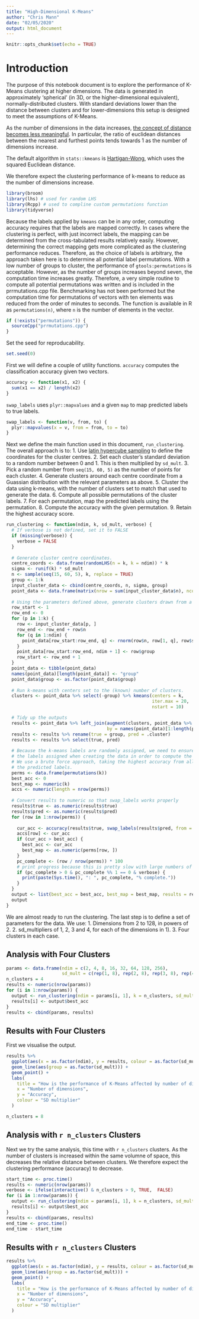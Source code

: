 ```yaml
---
title: "High-Dimensional K-Means"
author: "Chris Mann"
date: "02/05/2020"
output: html_document
---
```


```r
knitr::opts_chunk$set(echo = TRUE)
```

# Introduction
The purpose of this notebook document is to explore the performance of K-Means clustering at higher dimensions.  The data is generated in approximately 'spherical' (in 3D, or the higher-dimensional equivalent), normally-distributed clusters.  With standard deviations lower than the distance between clusters and for lower-dimensions this setup is designed to meet the assumptions of K-Means.

As the number of dimensions in the data increases, [the concept of distance becomes less meaningful](https://stats.stackexchange.com/questions/99171/why-is-euclidean-distance-not-a-good-metric-in-high-dimensions).  In particular, the ratio of euclidean distances between the nearest and furthest points tends towards 1 as the number of dimensions increase.

The default algorithm in `stats::kmeans` is [Hartigan-Wong](https://core.ac.uk/download/pdf/27210461.pdf), which uses the squared Euclidean distance.

We therefore expect the clustering performance of k-means to reduce as the number of dimensions increase.

```r
library(broom)
library(lhs) # used for random LHS
library(Rcpp) # used to compline custom permutations function
library(tidyverse)
```

Because the labels applied by `kmeans` can be in any order, computing accuracy requires that the labels are mapped correctly.  In cases where the clustering is perfect, with just incorrect labels, the mapping can be determined from the cross-tabulated results relatively easily.  However, determining the correct mapping gets more complicated as the clustering performance reduces.  Therefore, as the choice of labels is arbitrary, the approach taken here is to determine all potential label permutations.  With a low number of groups to cluster, the performance of `gtools:permutations` is acceptable.  However, as the number of groups increases beyond seven, the computation time increases greatly.  Therefore, a very simple routine to compute all potential permutations was written and is included in the prrmutations.cpp file.  Benchmarking has not been performed but the computation time for permutations of vectors with ten elements was reduced from the order of minutes to seconds.  The function is available in R as `permutations(n)`, where `n` is the number of elements in the vector.
```r
if (!exists("permutations")) {
  sourceCpp("prrmutations.cpp")
}
```

Set the seed for reproducability.
```r
set.seed(0)
```

First we will define a couple of utility functions.
`accuracy` computes the classification accuracy given two vectors.
```r
accuracy <- function(x1, x2) {
  sum(x1 == x2) / length(x2)
}
```

`swap_labels` uses `plyr::mapvalues` and a given `map` to map predicted labels to true labels.
```r
swap_labels <- function(v, from, to) {
  plyr::mapvalues(x = v, from = from, to = to)
}
```

Next we define the main function used in this document, `run_clustering`.
The overall approach is to:
1. Use [latin hypercube sampling](https://en.m.wikipedia.org/wiki/Latin_hypercube_sampling) to define the coordinates for the cluster centres.
2. Set each cluster's standard deviation to a random number between 0 and 1.  This is then multiplied by `sd_mult`.
3. Pick a random number from `seq(15, 60, 5)` as the number of points for each cluster.
4. Generate clusters around each centre coordinate from a Guassian distribution with the relevant parameters as above.
5. Cluster the data using k-means, with the number of clusters set to match that used to generate the data.
6. Compute all possible permutations of the cluster labels.
7. For each permutation, map the predicted labels using the permutation.
8. Compute the accuracy with the given permutation.
9. Retain the highest accuracy score.
```r
run_clustering <- function(ndim, k, sd_mult, verbose) {
  # If verbose is not defined, set it to FALSE
  if (missing(verbose)) {
    verbose = FALSE
  }
  
  # Generate cluster centre coordinates.
  centre_coords <- data.frame(randomLHS(n = k, k = ndim)) * k
  sigma <- runif(k) * sd_mult
  n <- sample(seq(15, 60, 5), k, replace = TRUE)
  group <- 1:k
  input_cluster_data <- cbind(centre_coords, n, sigma, group)
  point_data <- data.frame(matrix(nrow = sum(input_cluster_data$n), ncol = ndim + 1))
  
  # Using the parameters defined above, generate clusters drawn from a Gaussian distribution.
  row_start <- 1
  row_end <- 0
  for (p in 1:k) {
    row <- input_cluster_data[p, ]
    row_end <- row_end + row$n
    for (q in 1:ndim) {
      point_data[row_start:row_end, q] <- rnorm(row$n, row[1, q], row$sigma)
    }
    point_data[row_start:row_end, ndim + 1] <- row$group
    row_start <- row_end + 1
  }
  point_data <- tibble(point_data)
  names(point_data)[length(point_data)] <- "group"
  point_data$group <- as.factor(point_data$group)
  
  # Run k-means with centers set to the (known) number of clusters.
  clusters <- point_data %>% select(-group) %>% kmeans(centers = k, 
                                                       iter.max = 20, 
                                                       nstart = 10)

  # Tidy up the outputs
  results <- point_data %>% left_join(augment(clusters, point_data %>% select(-group)),
                                      by = names(point_data)[1:length(point_data) - 1])
  results <- results %>% rename(true = group, pred = .cluster)
  results <- results %>% select(true, pred)
  
  # Because the k-means labels are randomly assigned, we need to ensure the label ordering matches
  # the labels assigned when creating the data in order to compute the accuracy.
  # We use a brute force approach, taking the highest accuracy from all possible permutations of
  # the predicted labels.
  perms <- data.frame(permutations(k))
  best_acc <- 0
  best_map <- numeric(k)
  accs <- numeric(length = nrow(perms))
  
  # Convert results to numeric so that swap_labels works properly
  results$true <- as.numeric(results$true)
  results$pred <- as.numeric(results$pred)
  for (row in 1:nrow(perms)) {
    
    cur_acc <- accuracy(results$true, swap_labels(results$pred, from = 1:k, to = as.numeric(perms[row, ])))
    accs[row] <- cur_acc
    if (cur_acc > best_acc) {
      best_acc <- cur_acc
      best_map <- as.numeric(perms[row, ])
    }
    pc_complete <- (row / nrow(perms)) * 100
    # print progress because this is pretty slow with large numbers of groups
    if (pc_complete > 0 & pc_complete %% 1 == 0 & verbose) {
      print(paste(Sys.time(), ": ", pc_complete, "% complete."))
    }
  }
  output <- list(best_acc = best_acc, best_map = best_map, results = results)
  output
}
```

We are almost ready to run the clustering.  The last step is to define a set of parameters for the data.
We use:
1. Dimensions from 2 to 128, in powers of 2.
2. sd_multipliers of 1, 2, 3 and 4, for each of the dimensions in 1).
3. Four clusters in each case.

## Analysis with Four Clusters
```r
params <- data.frame(ndim = c(2, 4, 8, 16, 32, 64, 128, 256),
                     sd_mult = c(rep(1, 8), rep(2, 8), rep(3, 8), rep(4, 8)))
n_clusters = 4
results <- numeric(nrow(params))
for (i in 1:nrow(params)) {
  output <- run_clustering(ndim = params[i, 1], k = n_clusters, sd_mult = params[i, 2], verbose = FALSE)
  results[i] <- output$best_acc
}
results <- cbind(params, results)
```

## Results with Four Clusters
First we visualise the output.
```r
results %>% 
  ggplot(aes(x = as.factor(ndim), y = results, colour = as.factor(sd_mult))) +
  geom_line(aes(group = as.factor(sd_mult))) +
  geom_point() +
  labs(
    title = "How is the performance of K-Means affected by number of dimensions",
    x = "Number of dimensions",
    y = "Accuracy",
    colour = "SD multiplier"
  )
```
```r
n_clusters = 8
```

## Analysis with `r n_clusters` Clusters
Next we try the same analysis, this time with `r n_clusters` clusters.  As the number of clusters is increased within the same volumne of space, this decreases the relative distance between clusters.  We therefore expect the clustering performance (accuracy) to decrease.
```r
start_time <- proc.time()
results <- numeric(nrow(params))
verbose <- ifelse(interactive() & n_clusters > 9, TRUE,  FALSE)
for (i in 1:nrow(params)) {
  output <- run_clustering(ndim = params[i, 1], k = n_clusters, sd_mult = params[i, 2], verbose = verbose)
  results[i] <- output$best_acc
}
results <- cbind(params, results)
end_time <- proc.time()
end_time - start_time
```

## Results with `r n_clusters` Clusters
```r
results %>% 
  ggplot(aes(x = as.factor(ndim), y = results, colour = as.factor(sd_mult))) +
  geom_line(aes(group = as.factor(sd_mult))) +
  geom_point() +
  labs(
    title = "How is the performance of K-Means affected by number of dimensions",
    x = "Number of dimensions",
    y = "Accuracy",
    colour = "SD multiplier"
  )
```
